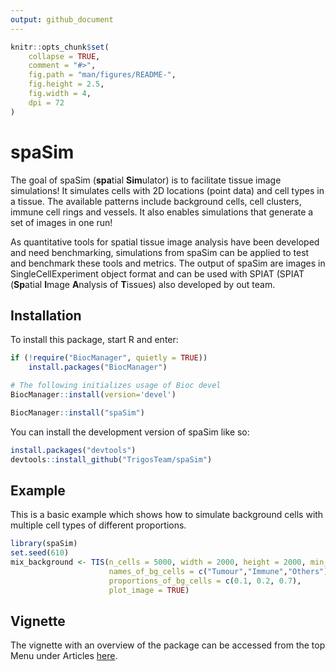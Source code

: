 ```yaml
---
output: github_document
---
```


```r
knitr::opts_chunk$set(
    collapse = TRUE,
    comment = "#>",
    fig.path = "man/figures/README-",
    fig.height = 2.5,
    fig.width = 4,
    dpi = 72
)
```

# spaSim
 
The goal of spaSim (**spa**tial **Sim**ulator) is to facilitate tissue image simulations! It simulates cells with 2D locations (point data) and cell types in a tissue. The available patterns include  background cells, cell clusters, immune cell rings and vessels. It also enables simulations that generate a set of images in one run!

As quantitative tools for spatial tissue image analysis have been developed and need benchmarking, simulations from spaSim can be applied to test and benchmark these tools and metrics. The output of spaSim are images in SingleCellExperiment object format and can be used with SPIAT (SPIAT (**Sp**atial **I**mage **A**nalysis of **T**issues) also developed by out team.

 
## Installation

To install this package, start R and enter:
```r
if (!require("BiocManager", quietly = TRUE))
    install.packages("BiocManager")

# The following initializes usage of Bioc devel
BiocManager::install(version='devel')

BiocManager::install("spaSim")
```

 
You can install the development version of spaSim like so:
 
``` r
install.packages("devtools")
devtools::install_github("TrigosTeam/spaSim")
```


## Example
This is a basic example which shows how to simulate background cells with multiple cell types of different proportions.

```r
library(spaSim)
set.seed(610)
mix_background <- TIS(n_cells = 5000, width = 2000, height = 2000, min_d = 10,
                      names_of_bg_cells = c("Tumour","Immune","Others"),
                      proportions_of_bg_cells = c(0.1, 0.2, 0.7),
                      plot_image = TRUE)

```

## Vignette 

The vignette with an overview of the package can be accessed from the top Menu under Articles [here](https://trigosteam.github.io/spaSim/).